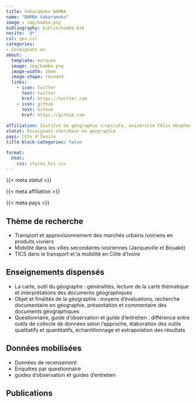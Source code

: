```yaml
---
title: Vakaramoko BAMBA
name: "BAMBA Vakaramoko"
image : img/bamba.png
bibliography: biblio/bamba.bib
nocite: '@*'
csl: geo.csl
categories: 
- Enseignant·es
about:
  template: marquee
  image: img/bamba.png
  image-width: 18em
  image-shape: rounded
  links:
    - icon: twitter
      text: twitter
      href: https://twitter.com
    - icon: github
      text: Github
      href: https://github.com
      
affiliation: Institut de géographie tropicale, Université Félix Houphouet Boigny Cocody-Abidjan
statut: Enseignant-chercheur en géographie
pays: Côte d'Ivoire
title-block-categories: false

format:
  html: 
    css: styles_bis.css
---
```


::: {#profil}
::: {#statut}
{{< meta statut >}}
:::

::: {#affiliation}
{{< meta affiliation >}}
:::

::: {#pays}
<i class="bi bi-globe2"></i> {{< meta pays >}}\
:::
:::

## <i class="bi bi-ui-checks-grid"></i> Thème de recherche

::: {#liste}
-   Transport et approvisionnement des marchés urbains ivoiriens en produits vivriers
-   Mobilité dans les villes secondaires ivoiriennes (Jacqueville et Bouaké)
-   TICS dans le transport et la mobilité en Côte d'Ivoire
:::

## <i class="bi bi-person-video3"></i> Enseignements dispensés

<div>

-   La carte, outil du géographe : généralités, lecture de la carte thématique et interprétations des documents géographiques
-   Objet et finalités de la géographie : moyens d'évaluations, recherche documentaire en géographie, présentation et commentaire des documents géographiques
-   Questionnaire, guide d'observation et guide d'entretien : différence entre outils de collecte de données selon l'approche, élaboration des outils qualitatifs et quantitatifs, échantillonnage et extrapolation des résultats

</div>

## <i class="bi bi-clipboard-data"></i> Données mobilisées

-   Données de recensement
-   Enquêtes par questionnaire
-   guides d'observation et guides d'entretien

## <i class="bi bi-file-earmark-text"></i> Publications

::: {#refs}
:::
